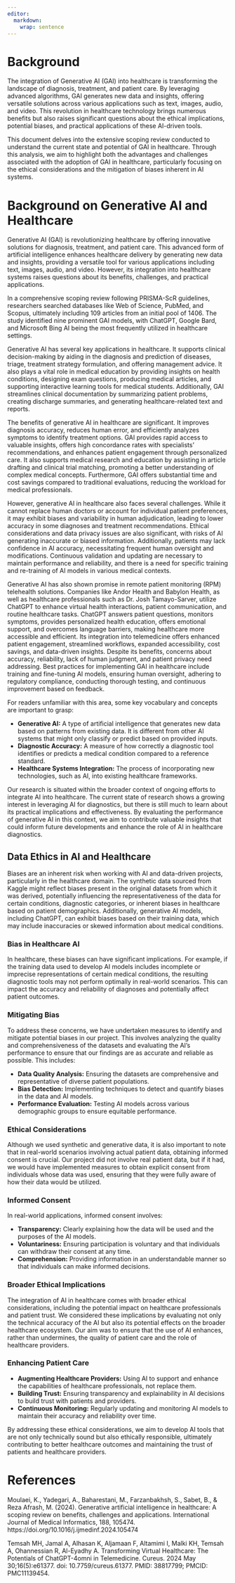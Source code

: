```yaml
---
editor: 
  markdown: 
    wrap: sentence
---
```


# Background

The integration of Generative AI (GAI) into healthcare is transforming the landscape of diagnosis, treatment, and patient care.
By leveraging advanced algorithms, GAI generates new data and insights, offering versatile solutions across various applications such as text, images, audio, and video.
This revolution in healthcare technology brings numerous benefits but also raises significant questions about the ethical implications, potential biases, and practical applications of these AI-driven tools.


This document delves into the extensive scoping review conducted to understand the current state and potential of GAI in healthcare.
Through this analysis, we aim to highlight both the advantages and challenges associated with the adoption of GAI in healthcare, particularly focusing on the ethical considerations and the mitigation of biases inherent in AI systems.

# Background on Generative AI and Healthcare

Generative AI (GAI) is revolutionizing healthcare by offering innovative solutions for diagnosis, treatment, and patient care.
This advanced form of artificial intelligence enhances healthcare delivery by generating new data and insights, providing a versatile tool for various applications including text, images, audio, and video.
However, its integration into healthcare systems raises questions about its benefits, challenges, and practical applications.

In a comprehensive scoping review following PRISMA-ScR guidelines, researchers searched databases like Web of Science, PubMed, and Scopus, ultimately including 109 articles from an initial pool of 1406.
The study identified nine prominent GAI models, with ChatGPT, Google Bard, and Microsoft Bing AI being the most frequently utilized in healthcare settings.

Generative AI has several key applications in healthcare.
It supports clinical decision-making by aiding in the diagnosis and prediction of diseases, triage, treatment strategy formulation, and offering management advice.
It also plays a vital role in medical education by providing insights on health conditions, designing exam questions, producing medical articles, and supporting interactive learning tools for medical students.
Additionally, GAI streamlines clinical documentation by summarizing patient problems, creating discharge summaries, and generating healthcare-related text and reports.

The benefits of generative AI in healthcare are significant.
It improves diagnosis accuracy, reduces human error, and efficiently analyzes symptoms to identify treatment options.
GAI provides rapid access to valuable insights, offers high concordance rates with specialists' recommendations, and enhances patient engagement through personalized care.
It also supports medical research and education by assisting in article drafting and clinical trial matching, promoting a better understanding of complex medical concepts.
Furthermore, GAI offers substantial time and cost savings compared to traditional evaluations, reducing the workload for medical professionals.

However, generative AI in healthcare also faces several challenges.
While it cannot replace human doctors or account for individual patient preferences, it may exhibit biases and variability in human adjudication, leading to lower accuracy in some diagnoses and treatment recommendations.
Ethical considerations and data privacy issues are also significant, with risks of AI generating inaccurate or biased information.
Additionally, patients may lack confidence in AI accuracy, necessitating frequent human oversight and modifications.
Continuous validation and updating are necessary to maintain performance and reliability, and there is a need for specific training and re-training of AI models in various medical contexts.

Generative AI has also shown promise in remote patient monitoring (RPM) telehealth solutions.
Companies like Andor Health and Babylon Health, as well as healthcare professionals such as Dr. Josh Tamayo-Sarver, utilize ChatGPT to enhance virtual health interactions, patient communication, and routine healthcare tasks.
ChatGPT answers patient questions, monitors symptoms, provides personalized health education, offers emotional support, and overcomes language barriers, making healthcare more accessible and efficient.
Its integration into telemedicine offers enhanced patient engagement, streamlined workflows, expanded accessibility, cost savings, and data-driven insights.
Despite its benefits, concerns about accuracy, reliability, lack of human judgment, and patient privacy need addressing.
Best practices for implementing GAI in healthcare include training and fine-tuning AI models, ensuring human oversight, adhering to regulatory compliance, conducting thorough testing, and continuous improvement based on feedback.

For readers unfamiliar with this area, some key vocabulary and concepts are important to grasp:

-   **Generative AI:** A type of artificial intelligence that generates new data based on patterns from existing data. It is different from other AI systems that might only classify or predict based on provided inputs.
-   **Diagnostic Accuracy:** A measure of how correctly a diagnostic tool identifies or predicts a medical condition compared to a reference standard.
-   **Healthcare Systems Integration:** The process of incorporating new technologies, such as AI, into existing healthcare frameworks.

Our research is situated within the broader context of ongoing efforts to integrate AI into healthcare.
The current state of research shows a growing interest in leveraging AI for diagnostics, but there is still much to learn about its practical implications and effectiveness.
By evaluating the performance of generative AI in this context, we aim to contribute valuable insights that could inform future developments and enhance the role of AI in healthcare diagnostics.

## Data Ethics in AI and Healthcare

Biases are an inherent risk when working with AI and data-driven projects, particularly in the healthcare domain.
The synthetic data sourced from Kaggle might reflect biases present in the original datasets from which it was derived, potentially influencing the representativeness of the data for certain conditions, diagnostic categories, or inherent biases in healthcare based on patient demographics.
Additionally, generative AI models, including ChatGPT, can exhibit biases based on their training data, which may include inaccuracies or skewed information about medical conditions.

### Bias in Healthcare AI

In healthcare, these biases can have significant implications.
For example, if the training data used to develop AI models includes incomplete or imprecise representations of certain medical conditions, the resulting diagnostic tools may not perform optimally in real-world scenarios.
This can impact the accuracy and reliability of diagnoses and potentially affect patient outcomes.

### Mitigating Bias

To address these concerns, we have undertaken measures to identify and mitigate potential biases in our project.
This involves analyzing the quality and comprehensiveness of the datasets and evaluating the AI’s performance to ensure that our findings are as accurate and reliable as possible.
This includes:

-   **Data Quality Analysis:** Ensuring the datasets are comprehensive and representative of diverse patient populations.
-   **Bias Detection:** Implementing techniques to detect and quantify biases in the data and AI models.
-   **Performance Evaluation:** Testing AI models across various demographic groups to ensure equitable performance.

### Ethical Considerations

Although we used synthetic and generative data, it is also important to note that in real-world scenarios involving actual patient data, obtaining informed consent is crucial.
Our project did not involve real patient data, but if it had, we would have implemented measures to obtain explicit consent from individuals whose data was used, ensuring that they were fully aware of how their data would be utilized.

### Informed Consent

In real-world applications, informed consent involves:

-   **Transparency:** Clearly explaining how the data will be used and the purposes of the AI models.
-   **Voluntariness:** Ensuring participation is voluntary and that individuals can withdraw their consent at any time.
-   **Comprehension:** Providing information in an understandable manner so that individuals can make informed decisions.

### Broader Ethical Implications

The integration of AI in healthcare comes with broader ethical considerations, including the potential impact on healthcare professionals and patient trust.
We considered these implications by evaluating not only the technical accuracy of the AI but also its potential effects on the broader healthcare ecosystem.
Our aim was to ensure that the use of AI enhances, rather than undermines, the quality of patient care and the role of healthcare providers.

### Enhancing Patient Care

-   **Augmenting Healthcare Providers:** Using AI to support and enhance the capabilities of healthcare professionals, not replace them.
-   **Building Trust:** Ensuring transparency and explainability in AI decisions to build trust with patients and providers.
-   **Continuous Monitoring:** Regularly updating and monitoring AI models to maintain their accuracy and reliability over time.

By addressing these ethical considerations, we aim to develop AI tools that are not only technically sound but also ethically responsible, ultimately contributing to better healthcare outcomes and maintaining the trust of patients and healthcare providers.

# References

Moulaei, K., Yadegari, A., Baharestani, M., Farzanbakhsh, S., Sabet, B., & Reza Afrash, M.
(2024).
Generative artificial intelligence in healthcare: A scoping review on benefits, challenges and applications.
International Journal of Medical Informatics, 188, 105474.
https://doi.org/10.1016/j.ijmedinf.2024.105474 

Temsah MH, Jamal A, Alhasan K, Aljamaan F, Altamimi I, Malki KH, Temsah A, Ohannessian R, Al-Eyadhy A. Transforming Virtual Healthcare: The Potentials of ChatGPT-4omni in Telemedicine.
Cureus.
2024 May 30;16(5):e61377.
doi: 10.7759/cureus.61377.
PMID: 38817799; PMCID: PMC11139454. 
